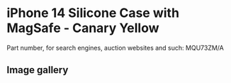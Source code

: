 
# iPhone 14 Silicone Case with MagSafe - Canary Yellow

Part number, for search engines, auction websites and such: MQU73ZM/A

## Image gallery

<div style={{ width: "768px" }}>
  <GalleryComponent
    images={[
      {
        original: "/everysource/MQU73.webp",
        thumbnail: "/everypreview/MQU73.webp",
      },
      {
        original: "/everysource/MQU73_AV1.webp",
        thumbnail: "/everypreview/MQU73_AV1.webp",
      },
      {
        original: "/everysource/MQU73_AV2.webp",
        thumbnail: "/everypreview/MQU73_AV2.webp",
      },
      {
        original: "/everysource/MQU73_AV3.webp",
        thumbnail: "/everypreview/MQU73_AV3.webp",
      },
      {
        original: "/everysource/MQU73_AV4.webp",
        thumbnail: "/everypreview/MQU73_AV4.webp",
      },
      {
        original: "/everysource/MQU73_AV5.webp",
        thumbnail: "/everypreview/MQU73_AV5.webp",
      },
      {
        original: "/everysource/MQU73_AV6.webp",
        thumbnail: "/everypreview/MQU73_AV6.webp",
      },
      {
        original: "/everysource/MQU73_AV7.webp",
        thumbnail: "/everypreview/MQU73_AV7.webp",
      }
    ]}
  />
</div>